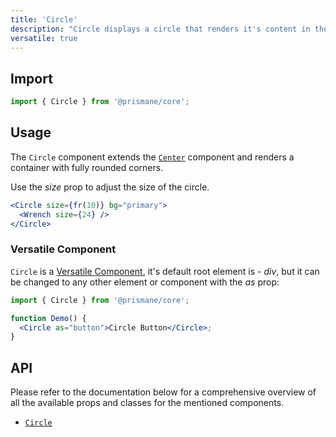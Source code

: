 ---
title: 'Circle'
description: "Circle displays a circle that renders it's content in the center."
versatile: true
---

## Import

```js
import { Circle } from '@prismane/core';
```

## Usage

The `Circle` component extends the [`Center`](/docs/components/layout/center) component and renders a container with fully rounded corners.

Use the _size_ prop to adjust the size of the circle.

```jsx preview
<Circle size={fr(10)} bg="primary">
  <Wrench size={24} />
</Circle>
```

### Versatile Component

`Circle` is a [Versatile Component](/docs/getting-started/versatile-components), it's default root element is - _div_, but it can be changed to any other element or component with the _as_ prop:

```jsx
import { Circle } from '@prismane/core';

function Demo() {
  <Circle as="button">Circle Button</Circle>;
}
```

## API

Please refer to the documentation below for a comprehensive overview of all the available props and classes for the mentioned components.

- [`Circle`](/docs/components-api/circle-api)
